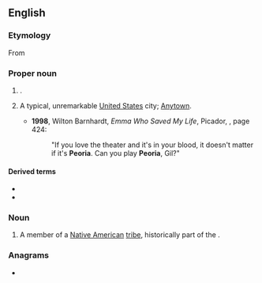 ==English==
{{wikipedia|Peoria, Illinois|mul=Will it play in Peoria?}}

===Etymology===
From {{etyl|mia|en}} {{l|peewaareewa||comes carrying a pack on his back}}

===Proper noun===
{{en-proper noun}}

# {{place|en|city/county seat|co/Peoria County|s/Illinois}}.
# {{lb|en|figurative}} A typical, unremarkable [[United States]] city; [[Anytown]].
#* '''1998''', Wilton Barnhardt, ''Emma Who Saved My Life'', Picador, {{ISBN|0312191189}}, page 424:
#*: "If you love the theater and it's in your blood, it doesn't matter if it's '''Peoria'''. Can you play '''Peoria''', Gil?"

====Derived terms====
* {{l|en|Peoria County}}
* {{l|en|play in Peoria}}

===Noun===
{{en-noun|s|Peoria}}

# A member of a [[Native American]] [[tribe]], historically part of the {{w|Illinois Confederation}}.

{{C|en|Tribes}}

===Anagrams===
* {{anagrams|en|a=aeiopr|apeiro-}}